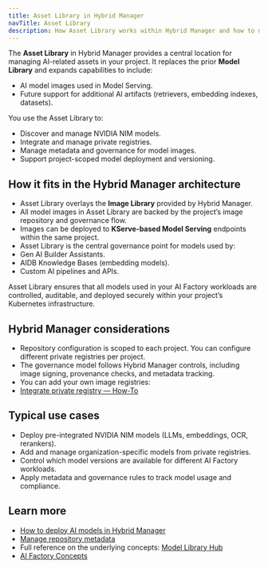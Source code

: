 ```yaml
---
title: Asset Library in Hybrid Manager
navTitle: Asset Library
description: How Asset Library works within Hybrid Manager and how to manage model images and AI assets.
---
```


The **Asset Library** in Hybrid Manager provides a central location for managing AI-related assets in your project. It replaces the prior **Model Library** and expands capabilities to include:

-   AI model images used in Model Serving.
-   Future support for additional AI artifacts (retrievers, embedding indexes, datasets).

You use the Asset Library to:

-   Discover and manage NVIDIA NIM models.
-   Integrate and manage private registries.
-   Manage metadata and governance for model images.
-   Support project-scoped model deployment and versioning.

## How it fits in the Hybrid Manager architecture

-   Asset Library overlays the **Image Library** provided by Hybrid Manager.
-   All model images in Asset Library are backed by the project’s image repository and governance flow.
-   Images can be deployed to **KServe-based Model Serving** endpoints within the same project.
-   Asset Library is the central governance point for models used by:
-   Gen AI Builder Assistants.
-   AIDB Knowledge Bases (embedding models).
-   Custom AI pipelines and APIs.

Asset Library ensures that all models used in your AI Factory workloads are controlled, auditable, and deployed securely within your project’s Kubernetes infrastructure.

## Hybrid Manager considerations

-   Repository configuration is scoped to each project. You can configure different private registries per project.
-   The governance model follows Hybrid Manager controls, including image signing, provenance checks, and metadata tracking.
-   You can add your own image registries:
-   [Integrate private registry — How-To](/edb-postgres-ai/hybrid-manager/learn/how-to/model-library/integrate-private-registry)

## Typical use cases

-   Deploy pre-integrated NVIDIA NIM models (LLMs, embeddings, OCR, rerankers).
-   Add and manage organization-specific models from private registries.
-   Control which model versions are available for different AI Factory workloads.
-   Apply metadata and governance rules to track model usage and compliance.

## Learn more

-   [How to deploy AI models in Hybrid Manager](/edb-postgres-ai/hybrid-manager/learn/how-to/model-library/how-to-deploy-ai-models)
-   [Manage repository metadata](/edb-postgres-ai/hybrid-manager/learn/how-to/model-library/manage-repository-metadata)
-   Full reference on the underlying concepts: [Model Library Hub](/edb-postgres-ai/ai-factory/model/library)
-   [AI Factory Concepts](/edb-postgres-ai/ai-factory/learn/explained/ai-factory-concepts/)
